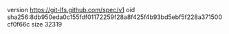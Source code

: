 version https://git-lfs.github.com/spec/v1
oid sha256:8db950eda0c155fdf01172259f28a8f425f4b93bd5ebf5f228a371500cf0f66c
size 32319
